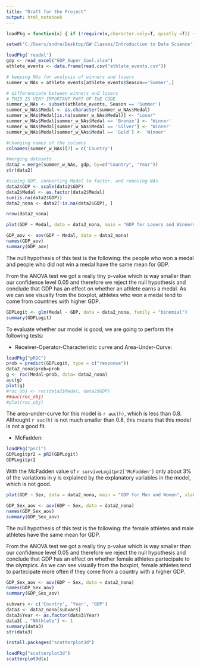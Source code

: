 ---
title: "Draft for the Project"
output: html_notebook
---

```{r basicfcn}
loadPkg = function(x) { if (!require(x,character.only=T, quietly =T)) { install.packages(x,dep=T,repos="http://cran.us.r-project.org"); if(!require(x,character.only=T)) stop("Package not found") } }
```


```{r setting_wd}
setwd('C:/Users/andre/Desktop/GW Classes/Introduction to Data Science')
```

```{r init}
loadPkg('readxl')
gdp <- read_excel("GDP_Super_Cool.xlsm")
athlete_events <- data.frame(read.csv("athlete_events.csv"))
```

```{r cleaing_data}
# keeping NAs for analysis of winners and losers
summer_w_NAs = athlete_events[athlete_events$Season=='Summer',]

# differenciate between winners and losers
# THIS IS VERY IMPORTANT PART OF THE CODE
summer_w_NAs <- subset(athlete_events, Season == 'Summer')
summer_w_NAs$Medal <- as.character(summer_w_NAs$Medal)
summer_w_NAs$Medal[is.na(summer_w_NAs$Medal)] <- "Loser"
summer_w_NAs$Medal[summer_w_NAs$Medal == 'Bronze'] <- 'Winner'
summer_w_NAs$Medal[summer_w_NAs$Medal == 'Silver'] <- 'Winner'
summer_w_NAs$Medal[summer_w_NAs$Medal == 'Gold'] <- 'Winner'
```

```{r columns_names}
#changing names of the columns 
colnames(summer_w_NAs)[7] = c('Country')
```

```{r datasets}
#merging datasets 
data2 = merge(summer_w_NAs, gdp, by=c("Country", "Year"))
str(data2)
```

```{r cleaning_data}
#scaing GDP, converting Medal to factor, and removing NAs
data2$GDP <- scale(data2$GDP)
data2$Medal <- as.factor(data2$Medal)
sum(is.na(data2$GDP))
data2_nona <- data2[!is.na(data2$GDP), ]
```

```{r graph}
nrow(data2_nona)
```

```{r graph}
plot(GDP ~ Medal, data = data2_nona, main = "GDP for Losers and Winnersm", xlab = "Loser/Winner", ylab = "GDP", col = c("darkblue", "antiquewhite"))
```

```{r Q4a}
GDP_aov <- aov(GDP ~ Medal, data = data2_nona)
names(GDP_aov)
summary(GDP_aov)
```

The null hypothesis of this test is the following: the people who won a medal and people who did not win a medal have the same mean for GDP. 

From the ANOVA test we got a really tiny p-value which is way smaller than our confidence level 0.05 and therefore we reject the null hypothesis and conclude that GDP has an effect on whether an athlete earns a medal. As we can see visually from the boxplot, athletes who won a medal tend to come from countries with higher GDP.  


```{r logistic regression}
GDPLogit <- glm(Medal ~ GDP, data = data2_nona, family = "binomial")
summary(GDPLogit)
```

To evaluate whether our model is good, we are going to perform the following tests: 

* Receiver-Operator-Characteristic curve and Area-Under-Curve:
```{r ROC, include = TRUE, echo= FALSE}
loadPkg("pROC")
prob = predict(GDPLogit, type = c("response"))
data2_nona$prob=prob
g <- roc(Medal~prob, data= data2_nona)
auc(g)
plot(g)
#roc_obj <- roc(data2$Medal, data2$GDP)
##auc(roc_obj)
#plot(roc_obj)
```

The area-under-curve for this model is `r auc(h)`, which is less than 0.8. Althought `r auc(h)` is not much smaller than 0.8, this means that this model is not a good fit.

* McFadden:

```{r Q7b}
loadPkg("pscl")
GDPLogitpr2 = pR2(GDPLogit)
GDPLogitpr2
```

With the McFadden value of `r surviveLogitpr2['McFadden']` only about 3% of the variations in y is explained by the explanatory variables in the model, which is not good.

```{r graph1}
plot(GDP ~ Sex, data = data2_nona, main = "GDP for Men and Women", xlab = "Men/Women", ylab = "GDP", col = c("deeppink1", "dodgerblue1"))
```

```{r aov1}
GDP_Sex_aov <- aov(GDP ~ Sex, data = data2_nona)
names(GDP_Sex_aov)
summary(GDP_Sex_aov)
```

The null hypothesis of this test is the following: the female athletes and male athletes have the same mean for GDP. 

From the ANOVA test we got a really tiny p-value which is way smaller than our confidence level 0.05 and therefore we reject the null hypothesis and conclude that GDP has an effect on whether female athletes partecipate to the olympics. As we can see visually from the boxplot, female athletes tend to partecipate more often if they come from a country with a higher GDP. 

```{r aov1}
GDP_Sex_aov <- aov(GDP ~ Sex, data = data2_nona)
names(GDP_Sex_aov)
summary(GDP_Sex_aov)
```

```{r creating_new_df}
subvars <- c('Country', 'Year', 'GDP')
data3 <- data2_nona[subvars]
data3$Year <- as.factor(data3$Year)
data3[ , "NAthlete"] <- 1
summary(data3)
str(data3)
```

```{r installing_scatterplot3d}
install.packages("scatterplot3d")
```

```{r graphing_data3}
loadPkg("scatterplot3d")
scatterplot3d(x)
```

